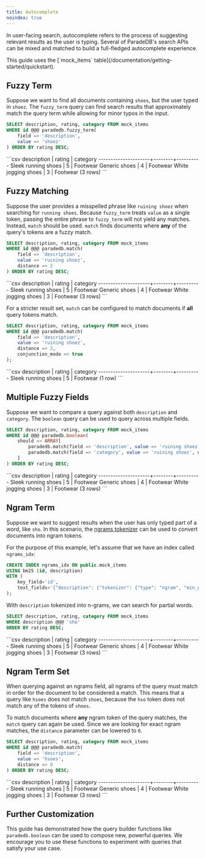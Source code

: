 ```yaml
---
title: Autocomplete
noindex: true
---
```


In user-facing search, autocomplete refers to the process of suggesting relevant results as the user is typing.
Several of ParadeDB's search APIs can be mixed and matched to build a full-fledged autocomplete experience.

<Note>
  This guide uses the [`mock_items`
  table](/documentation/getting-started/quickstart).
</Note>

## Fuzzy Term

Suppose we want to find all documents containing `shoes`, but the user typed in `shoez`. The `fuzzy_term` query can find search results that approximately match the query term while allowing for minor typos in the input.

```sql
SELECT description, rating, category FROM mock_items
WHERE id @@@ paradedb.fuzzy_term(
    field => 'description',
    value => 'shoez'
) ORDER BY rating DESC;
```

<Accordion title="Expected Response">
  ```csv description | rating | category
  ---------------------+--------+---------- Sleek running shoes | 5 | Footwear
  Generic shoes | 4 | Footwear White jogging shoes | 3 | Footwear (3 rows) ```
</Accordion>

## Fuzzy Matching

Suppose the user provides a misspelled phrase like `ruining shoez` when searching for `running shoes`. Because `fuzzy_term` treats `value` as a single token,
passing the entire phrase to `fuzzy_term` will not yield any matches. Instead, `match` should be used. `match` finds documents where
**any** of the query's tokens are a fuzzy match.

```sql
SELECT description, rating, category FROM mock_items
WHERE id @@@ paradedb.match(
    field => 'description',
    value => 'ruining shoez',
    distance => 2
) ORDER BY rating DESC;
```

<Accordion title="Expected Response">
  ```csv description | rating | category
  ---------------------+--------+---------- Sleek running shoes | 5 | Footwear
  Generic shoes | 4 | Footwear White jogging shoes | 3 | Footwear (3 rows) ```
</Accordion>

For a stricter result set, `match` can be configured to match documents if **all** query tokens match.

```sql
SELECT description, rating, category FROM mock_items
WHERE id @@@ paradedb.match(
    field => 'description',
    value => 'ruining shoez',
    distance => 2,
    conjunction_mode => true
);
```

<Accordion title="Expected Response">
  ```csv description | rating | category
  ---------------------+--------+---------- Sleek running shoes | 5 | Footwear
  (1 row) ```
</Accordion>

## Multiple Fuzzy Fields

Suppose we want to compare a query against both `description` and `category`. The `boolean` query can be used to query across multiple fields.

```sql
SELECT description, rating, category FROM mock_items
WHERE id @@@ paradedb.boolean(
    should => ARRAY[
        paradedb.match(field => 'description', value => 'ruining shoez', distance => 2),
        paradedb.match(field => 'category', value => 'ruining shoez', distance => 2)
    ]
) ORDER BY rating DESC;
```

<Accordion title="Expected Response">
  ```csv description | rating | category
  ---------------------+--------+---------- Sleek running shoes | 5 | Footwear
  Generic shoes | 4 | Footwear White jogging shoes | 3 | Footwear (3 rows) ```
</Accordion>

## Ngram Term

Suppose we want to suggest results when the user has only typed part of a word, like `sho`. In this scenario,
the [ngrams tokenizer](/documentation/indexing/create-index#ngrams) can be used to convert documents into ngram tokens.

For the purpose of this example, let's assume that we have an index called `ngrams_idx`:

```sql
CREATE INDEX ngrams_idx ON public.mock_items
USING bm25 (id, description)
WITH (
    key_field='id',
    text_fields='{"description": {"tokenizer": {"type": "ngram", "min_gram": 3, "max_gram": 3, "prefix_only": false}}}'
);
```

With `description` tokenized into n-grams, we can search for partial words.

```sql
SELECT description, rating, category FROM mock_items
WHERE description @@@ 'sho'
ORDER BY rating DESC;
```

<Accordion title="Expected Response">
  ```csv description | rating | category
  ---------------------+--------+---------- Sleek running shoes | 5 | Footwear
  Generic shoes | 4 | Footwear White jogging shoes | 3 | Footwear (3 rows) ```
</Accordion>

## Ngram Term Set

When querying against an ngrams field, all ngrams of the query must match in order for the document to be considered a match.
This means that a query like `hsoes` does not match `shoes`, because the `hso` token does not match any of the tokens of `shoes`.

To match documents where **any** ngram token of the query matches, the `match` query can again be used. Since we are looking for
exact ngram matches, the `distance` parameter can be lowered to `0`.

```sql
SELECT description, rating, category FROM mock_items
WHERE id @@@ paradedb.match(
    field => 'description',
    value => 'hsoes',
    distance => 0
) ORDER BY rating DESC;
```

<Accordion title="Expected Response">
  ```csv description | rating | category
  ---------------------+--------+---------- Sleek running shoes | 5 | Footwear
  Generic shoes | 4 | Footwear White jogging shoes | 3 | Footwear (3 rows) ```
</Accordion>

## Further Customization

This guide has demonstrated how the query builder functions like `paradedb.boolean` can be used to compose new, powerful queries.
We encourage you to use these functions to experiment with queries that satisfy your use case.
